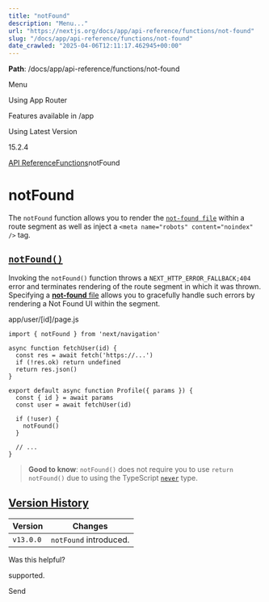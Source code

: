 ---
title: "notFound"
description: "Menu..."
url: "https://nextjs.org/docs/app/api-reference/functions/not-found"
slug: "/docs/app/api-reference/functions/not-found"
date_crawled: "2025-04-06T12:11:17.462945+00:00"
---

**Path**: /docs/app/api-reference/functions/not-found

Menu

Using App Router

Features available in /app

Using Latest Version

15.2.4

[API Reference](/docs/app/api-reference)[Functions](/docs/app/api-reference/functions)notFound

# notFound

The `notFound` function allows you to render the [`not-found file`](/docs/app/api-reference/file-conventions/not-found) within a route segment as well as inject a `<meta name="robots" content="noindex" />` tag.

## [`notFound()`](#notfound)

Invoking the `notFound()` function throws a `NEXT_HTTP_ERROR_FALLBACK;404` error and terminates rendering of the route segment in which it was thrown. Specifying a [**not-found** file](/docs/app/api-reference/file-conventions/not-found) allows you to gracefully handle such errors by rendering a Not Found UI within the segment.

app/user/[id]/page.js

```
import { notFound } from 'next/navigation'
 
async function fetchUser(id) {
  const res = await fetch('https://...')
  if (!res.ok) return undefined
  return res.json()
}
 
export default async function Profile({ params }) {
  const { id } = await params
  const user = await fetchUser(id)
 
  if (!user) {
    notFound()
  }
 
  // ...
}
```

> **Good to know**: `notFound()` does not require you to use `return notFound()` due to using the TypeScript [`never`](https://www.typescriptlang.org/docs/handbook/2/functions.html#never) type.

## [Version History](#version-history)

| Version | Changes |
| --- | --- |
| `v13.0.0` | `notFound` introduced. |

Was this helpful?

supported.

Send
